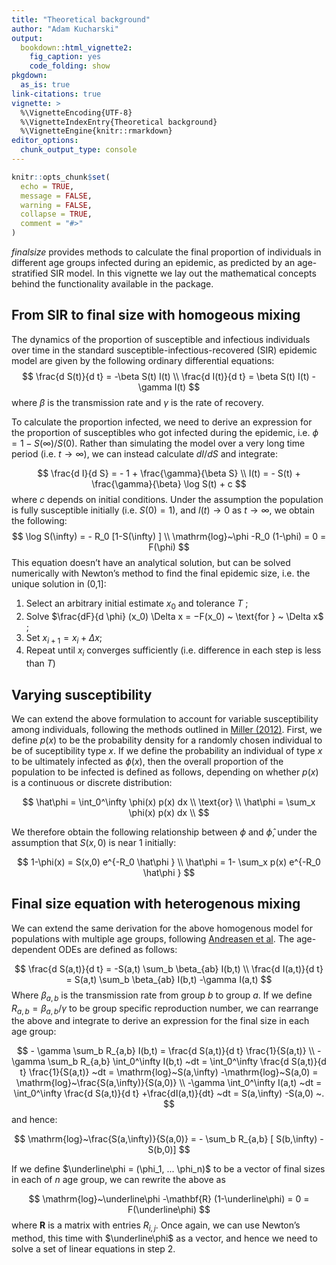 ```yaml
---
title: "Theoretical background"
author: "Adam Kucharski"
output:
  bookdown::html_vignette2:
    fig_caption: yes
    code_folding: show
pkgdown:
  as_is: true
link-citations: true
vignette: >
  %\VignetteEncoding{UTF-8}
  %\VignetteIndexEntry{Theoretical background}
  %\VignetteEngine{knitr::rmarkdown}
editor_options:
  chunk_output_type: console
---
```


```r
knitr::opts_chunk$set(
  echo = TRUE,
  message = FALSE,
  warning = FALSE,
  collapse = TRUE,
  comment = "#>"
)
```

_finalsize_ provides methods to calculate the final proportion of individuals in different age groups infected during an epidemic, as predicted by an age-stratified SIR model. In this vignette we lay out the mathematical concepts behind the functionality available in the package.

## From SIR to final size with homogeous mixing

The dynamics of the proportion of susceptible and infectious individuals over time in the standard susceptible-infectious-recovered (SIR) epidemic model are given by the following ordinary differential equations:
$$
\frac{d S(t)}{d t} = -\beta S(t) I(t) \\
\frac{d I(t)}{d t}  =  \beta S(t) I(t) -\gamma I(t)
$$
where $\beta$ is the transmission rate and $\gamma$ is the rate of recovery.

To calculate the proportion infected, we need to derive an expression for the proportion of susceptibles who got infected during the epidemic, i.e. $\phi = 1- S(\infty)/S(0)$. Rather than simulating the model over a very long time period (i.e. $t \rightarrow \infty$), we can instead calculate $dI/dS$ and integrate:

$$
\frac{d I}{d S} = - 1 + \frac{\gamma}{\beta S} \\
I(t) = - S(t) + \frac{\gamma}{\beta} \log S(t) + c
$$
where $c$ depends on initial conditions. Under the assumption the population is fully susceptible initially (i.e. $S(0)=1$), and $I(t) \rightarrow 0$ as $t \rightarrow \infty$, we obtain the following:
$$
\log S(\infty) = - R_0 [1-S(\infty) ] \\
\mathrm{log}~\phi  -R_0 (1-\phi) = 0 = F(\phi)
$$
This equation doesn't have an analytical solution, but can be solved numerically with Newton’s method to find the final epidemic size, i.e. the unique solution in (0,1]:

1. Select an arbitrary initial estimate $x_0$ and tolerance $T$ ;
2. Solve $\frac{dF}{d \phi} (x_0) \Delta x = −F(x_0) ~ \text{for } ~ \Delta x$ ;
3. Set $x_{i+1} = x_i + \Delta x$;
4. Repeat until $x_i$ converges sufficiently (i.e. difference in each step is less than $T$)

## Varying susceptibility

We can extend the above formulation to account for variable susceptibility among individuals, following the methods outlined in [Miller (2012)](https://www.ncbi.nlm.nih.gov/pmc/articles/PMC3506030/). First, we define $p(x)$ to be the probability density for a randomly chosen individual to be of suceptibility type $x$. If we define the probability an individual of type $x$ to be ultimately infected as $\phi(x)$, then the overall proportion of the population to be infected is defined as follows, depending on whether $p(x)$ is a continuous or discrete distribution:

$$
\hat\phi = \int_0^\infty \phi(x) p(x) dx \\
\text{or} \\
\hat\phi = \sum_x \phi(x) p(x) dx \\
$$

We therefore obtain the following relationship between $\phi$ and $\hat\phi$, under the assumption that $S(x,0)$ is near 1 initially:

$$
1-\phi(x) = S(x,0) e^{-R_0 \hat\phi } \\
\hat\phi = 1- \sum_x p(x) e^{-R_0 \hat\phi }  
$$

## Final size equation with heterogenous mixing

We can extend the same derivation for the above homogenous model for populations with multiple age groups, following [Andreasen et al](about:blank). The age-dependent ODEs are defined as follows:

$$
\frac{d S(a,t)}{d t} = -S(a,t) \sum_b \beta_{ab} I(b,t) \\
\frac{d I(a,t)}{d t}  =  S(a,t) \sum_b \beta_{ab} I(b,t) -\gamma I(a,t)
$$
Where $\beta_{a,b}$ is the transmission rate from group $b$ to group $a$. If we define $R_{a,b} =\beta_{a,b}/\gamma$ to be group specific reproduction number, we can rearrange the above and integrate to derive an expression for the final size in each age group:

$$
- \gamma \sum_b R_{a,b} I(b,t)   = \frac{d S(a,t)}{d t} \frac{1}{S(a,t)} \\
- \gamma \sum_b R_{a,b}  \int_0^\infty I(b,t)  ~dt  = \int_0^\infty \frac{d S(a,t)}{d t} \frac{1}{S(a,t)} ~dt = \mathrm{log}~S(a,\infty) -\mathrm{log}~S(a,0) = \mathrm{log}~\frac{S(a,\infty)}{S(a,0)}  \\
 -\gamma \int_0^\infty I(a,t)  ~dt = \int_0^\infty \frac{d S(a,t)}{d t} +\frac{dI(a,t)}{dt} ~dt = S(a,\infty) -S(a,0)  ~.
$$
and hence:

$$
\mathrm{log}~\frac{S(a,\infty)}{S(a,0)}  = - \sum_b R_{a,b} [ S(b,\infty) -S(b,0)]
$$

If we define $\underline\phi = (\phi_1, ... \phi_n)$ to be a vector of final sizes in each of $n$ age group, we can rewrite the above as

$$
\mathrm{log}~\underline\phi  -\mathbf{R} (1-\underline\phi) = 0 = F(\underline\phi)
$$
where $\mathbf{R}$ is a matrix with entries $R_{i,j}$. Once again, we can use Newton's method, this time with $\underline\phi$ as a vector, and hence we need to solve a set of linear equations in step 2.

